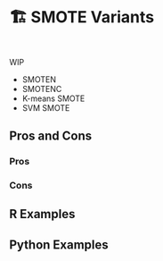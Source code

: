 # 🏗️ SMOTE Variants {#sec-imbalenced-smote-variants}

::: {style="visibility: hidden; height: 0px;"}
## SMOTE Variants
:::

WIP

- SMOTEN
- SMOTENC
- K-means SMOTE
- SVM SMOTE

## Pros and Cons

### Pros

### Cons

## R Examples

## Python Examples

